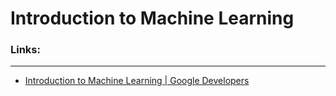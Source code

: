 # Introduction to Machine Learning

### Links:
***

- [Introduction to Machine Learning | Google Developers](https://developers.google.com/machine-learning/intro-to-ml)
